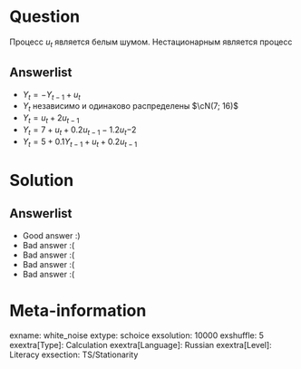 Question
========
Процесс $u_t$ является белым шумом. Нестационарным является процесс


Answerlist
----------
*  $Y_t = - Y_{t-1} + u_t$
*  $Y_t$ независимо и одинаково распределены $\cN(7; 16)$
*  $Y_t = u_t + 2u_{t-1}$
*  $Y_t = 7 + u_t + 0.2 u_{t-1} - 1.2 u_t{-2}$
*  $Y_t = 5 + 0.1 Y_{t-1} + u_{t} + 0.2 u_{t-1}$

Solution
========

Answerlist
----------
*  Good answer :)
*  Bad answer :(
*  Bad answer :(
*  Bad answer :(
*  Bad answer :(

Meta-information
================
exname: white_noise
extype: schoice
exsolution: 10000
exshuffle: 5
exextra[Type]: Calculation
exextra[Language]: Russian
exextra[Level]: Literacy
exsection: TS/Stationarity
